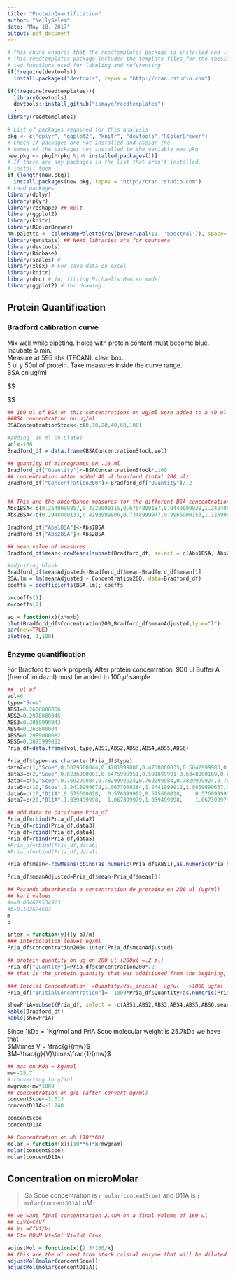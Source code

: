 ```yaml
---
title: "ProteinQuantification"
author: "NellySelem"
date: "May 18, 2017"
output: pdf_document
---
```


```r
# This chunk ensures that the reedtemplates package is installed and loaded
# This reedtemplates package includes the template files for the thesis and also
# two functions used for labeling and referencing
if(!require(devtools))
  install.packages("devtools", repos = "http://cran.rstudio.com")

if(!require(reedtemplates)){
  library(devtools)
  devtools::install_github("ismayc/reedtemplates")
  }
library(reedtemplates)
```

```r
# List of packages required for this analysis
pkg <- c("dplyr", "ggplot2", "knitr", "devtools","RColorBrewer")
# Check if packages are not installed and assign the
# names of the packages not installed to the variable new.pkg
new.pkg <- pkg[!(pkg %in% installed.packages())]
# If there are any packages in the list that aren't installed,
# install them
if (length(new.pkg))
  install.packages(new.pkg, repos = "http://cran.rstudio.com")
# Load packages
library(dplyr)
library(plyr)
library(reshape) ## melt
library(ggplot2)
library(knitr)
library(RColorBrewer)
hm.palette <- colorRampPalette(rev(brewer.pal(11, 'Spectral')), space='Lab')  
library(genstats) ## Next libraries are for coursera
library(devtools)
library(Biobase)
library(scales) # 
library(xlsx) # For save data on excel
library(knitr)
library(drc) # for fitting Michaelis Menten model
library(ggplot2) # for drawing

```

## Protein Quantification
### Bradford calibration curve  
Mix well while pipeting. Holes with protein content must become blue.  
Incubate 5 min.  
Measure at 595 abs (TECAN). clear box.  
5 ul y 50ul of protein. Take measures inside the curve range.  
BSA on ug/ml

$$ \label{ScoD11_A} 
\begin{tabular}{c c c c}
\hline 
BSA $\mu l$ por ml & BSA $\mu l$ & Bradford $\mu l$ & Other \\ [1ex]
\hline \\ [-1.5ex]  
0                & 0      & 40 & $H_2O$ 160 $\mu l$   \\ [1 ex]
10               & 160    & 40 &    -                 \\ [1 ex]
20               & 160    & 40 & -                    \\ [1 ex]
40               & 160    & 40 & -                    \\ [1 ex]
60               & 160    & 40 &-                     \\ [1 ex]
100              & 160    & 40 & -                    \\ [1 ex]
0                &   0    & 40 &  PriA 5 $\mu l$   $H_2O$ 155 $\mu l$   \\ [1 ex]
0                &   0    & 40 &  PriA 20 $\mu l$   $H_2O$ 130 $\mu l$  \\ [1 ex]

\hline  
\end {tabular}
$$




```r
## 160 ul of BSA on this concentrations on ug/ml were added to a 40 ul of Bradford
##BSA concentration on ug/ml
BSAConcentrationStock<-c(0,10,20,40,60,100)

#adding .16 ml on plates  
vol<-160
Bradford_df = data.frame(BSAConcentrationStock,vol)   

## quantity of microgrames on .16 ml
Bradford_df["Quantity"]<-BSAConcentrationStock*.160
## concentration after added 40 ul bradford (total 200 ul)
Bradford_df["Concentration200"]<-Bradford_df["Quantity"]/.2


## This are the absorbance measures for the different BSA concentrations  
Abs1BSA<-c(0.2649999857,0.4329000115,0.6754000187,0.9449999928,1.24240005,1.432000041)
Abs2BSA<-c(0.2948000133,0.4298999906,0.7348999977,0.9965000153,1.225999951,1.494899988)

Bradford_df["Abs1BSA"]<-Abs1BSA
Bradford_df["Abs2BSA"]<-Abs2BSA

## mean value of measures
Bradford_df$mean<-rowMeans(subset(Bradford_df, select = c(Abs1BSA, Abs2BSA)), na.rm = TRUE)

#adjusting blank
Bradford_df$meanAdjusted<-Bradford_df$mean-Bradford_df$mean[1]
BSA.lm = lm(meanAdjusted ~ Concentration200, data=Bradford_df) 
coeffs = coefficients(BSA.lm); coeffs 

b=coeffs[1]
m=coeffs[2]

eq = function(x){x*m+b}
plot(Bradford_df$Concentration200,Bradford_df$meanAdjusted,type="l")
par(new=TRUE)
plot(eq, 1,100)
```


### Enzyme quantification
For Bradford to work properly After protein concentration, 900 ul Buffer A (free of imidazol) must be added to 100 $\mu l$ sample

```r
##  ul of 
vol=0
type="Scoe"
ABS1=0.2606000006
ABS2=0.2978000045
ABS3=0.3059999943	
ABS4=0.260800004
ABS5=0.2989000082	
ABS6=0.3073999882
Pria_df=data.frame(vol,type,ABS1,ABS2,ABS3,ABS4,ABS5,ABS6)

Pria_df$type<-as.character(Pria_df$type)
data2=c(1,"Scoe",0.5029000044,0.4781999886,0.4738000035,0.5042999983,0.4801000059,0.4790999889)
data3=c(2,"Scoe",0.6236000061,0.6475999951,0.591899991,0.6348000169,0.6485000253,0.594900012)
data4=c(5,"Scoe",0.769299984,0.7829999924,0.769299984,0.7829999924,0.769299984,0.7829999924)
data5=c(10,"Scoe",1.2418999672,1.0677000284,1.2441999912,1.0859999657,1.2418999672,1.0677000284)
data6=c(10,"D11A",0.575600028,	0.576099992,0.575600028,	0.576099992,0.575600028,	0.576099992)
data7=c(20,"D11A",1.039499998,	1.067399979,1.039499998,	1.067399979,1.039499998,	1.067399979)

## add data to dataframe Pria_df
Pria_df=rbind(Pria_df,data2)
Pria_df=rbind(Pria_df,data3)
Pria_df=rbind(Pria_df,data4)
Pria_df=rbind(Pria_df,data5)
#Pria_df=rbind(Pria_df,data6)
#Pria_df=rbind(Pria_df,data7)

Pria_df$mean<-rowMeans(cbind(as.numeric(Pria_df$ABS1),as.numeric(Pria_df$ABS2),as.numeric(Pria_df$ABS3),as.numeric(Pria_df$ABS4),as.numeric(Pria_df$ABS5),as.numeric(Pria_df$ABS6)))

Pria_df$meanAdjusted=Pria_df$mean-Pria_df$mean[1]

## Pasando absorbancia a concentration de proteina en 200 ul (ug/ml)
## kari values 
#m=0.004679534923
#b=0.103674687
m
b

inter = function(y){(y-b)/m}
### interpolation leaves ug/ml
Pria_df$concentration200<-inter(Pria_df$meanAdjusted)

## protein quantity on ug on 200 ul (200ul =.2 ml)
Pria_df["Quantity"]=Pria_df$concentration200*.2
## that is the protein quantity that was additioned from the begining, in consecuence we calculate initial concentration 

### Inicial Concentration  =Quantity/Vol_inicial  ug/ul  ->1000 ug/ml
Pria_df["InitialConcentration"]=  1000*Pria_df$Quantity/as.numeric(Pria_df$vol)

showPriA=subset(Pria_df, select = -c(ABS1,ABS2,ABS3,ABS4,ABS5,ABS6,mean) )
kable(Bradford_df)
kable(showPriA)

```

Since 1kDa = 1Kg/mol and PriA Scoe molecular weight  is 25.7kDa we have that  
$M\times V = \frac{g}{mw}$  
$M=\frac{g}{V}\times\frac{1}{mw}$ 

```r
## mas on Kda = kg/mol  
mw<-25.7 
# converting to g/mol  
mwgram<-mw*1000  
## concentration on g/L (after convert ug/ml)
concentScoe<-1.013
concentD11A<-1.248

concentScoe
concentD11A

## Concentration on uM (10**6M)
molar = function(x){(10**6)*x/mwgram}
molar(concentScoe)
molar(concentD11A)
```
## Concentration on microMolar
> So Scoe concentration is `r molar(concentScoe)`  and D11A is  `r molar(concentD11A)` $\mu M$

```r

## we want final concentration 2.4uM on a final volume of 160 ul
## ciVi=CfVf
## Vi =CfVf/Vi
## Cf= 80uM Vf=5ul Vi=?ul Ci=x

adjustMol = function(x){2.5*160/x} 
## this are the ul need from stock cristal enzyme that will be diluted on buffer to complete 160 ul 
adjustMol(molar(concentScoe))
adjustMol(molar(concentD11A))
```

